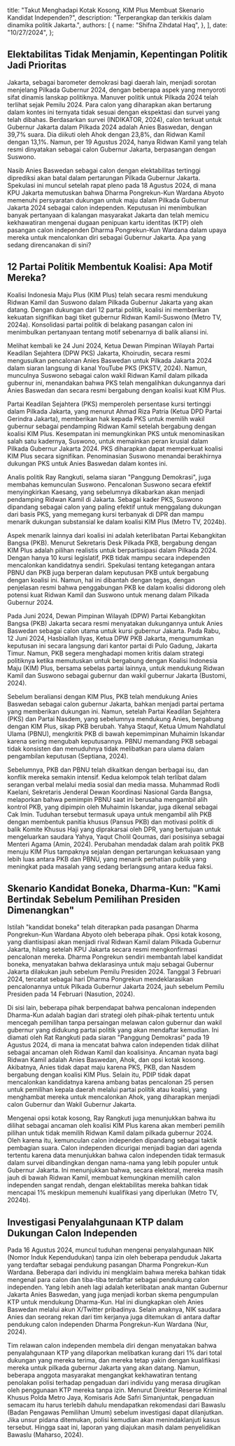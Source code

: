 
  title:
    "Takut Menghadapi Kotak Kosong, KIM Plus Membuat Skenario Kandidat Independen?",
  description: "Terperangkap dan terkikis dalam dinamika politik Jakarta.",
  authors: [
    {
      name: "Shifna Zihdatal Haq",
    },
  ],
  date: "10/27/2024",
};

## Elektabilitas Tidak Menjamin, Kepentingan Politik Jadi Prioritas

Jakarta, sebagai barometer demokrasi bagi daerah lain, menjadi sorotan menjelang Pilkada Gubernur 2024,
dengan beberapa aspek yang menyoroti sifat dinamis lanskap politiknya. Manuver politik untuk Pilkada 2024
telah terlihat sejak Pemilu 2024. Para calon yang diharapkan akan bertarung dalam kontes ini ternyata
tidak sesuai dengan ekspektasi dan survei yang telah dibahas. Berdasarkan survei (INDIKATOR, 2024),
calon terkuat untuk Gubernur Jakarta dalam Pilkada 2024 adalah Anies Baswedan, dengan 39,7% suara.
Dia diikuti oleh Ahok dengan 23,8%, dan Ridwan Kamil dengan 13,1%. Namun, per 19 Agustus 2024,
hanya Ridwan Kamil yang telah resmi dinyatakan sebagai calon Gubernur Jakarta, berpasangan dengan Suswono.

<ElectabilityChart
  title="Elektabilitas Calon Gubernur dalam Simulasi Pemilihan Jakarta"
  description="Survei untuk calon gubernur Jakarta (%)."
  footnote="Anies Baswedan memiliki hasil survei lebih dari 3 kali lipat dibandingkan Ridwan Kamil."
/>

Nasib Anies Baswedan sebagai calon dengan elektabilitas tertinggi diprediksi akan batal dalam
pertarungan Pilkada Gubernur Jakarta. Spekulasi ini muncul setelah rapat pleno pada 18 Agustus 2024,
di mana KPU Jakarta memutuskan bahwa Dharma Pongrekun-Kun Wardana Abyoto memenuhi persyaratan
dukungan untuk maju dalam Pilkada Gubernur Jakarta 2024 sebagai calon independen.
Keputusan ini menimbulkan banyak pertanyaan di kalangan masyarakat Jakarta dan telah memicu
kekhawatiran mengenai dugaan penipuan kartu identitas (KTP) oleh pasangan calon independen
Dharma Pongrekun-Kun Wardana dalam upaya mereka untuk mencalonkan diri sebagai Gubernur Jakarta.
Apa yang sedang direncanakan di sini?

## 12 Partai Politik Membentuk Koalisi: Apa Motif Mereka?

Koalisi Indonesia Maju Plus (KIM Plus) telah secara resmi mendukung Ridwan Kamil dan Suswono dalam
Pilkada Gubernur Jakarta yang akan datang. Dengan dukungan dari 12 partai politik, koalisi ini
memberikan kekuatan signifikan bagi tiket gubernur Ridwan Kamil-Suswono (Metro TV, 2024a).
Konsolidasi partai politik di belakang pasangan calon ini menimbulkan pertanyaan tentang
motif sebenarnya di balik aliansi ini.

Melihat kembali ke 24 Juni 2024, Ketua Dewan Pimpinan Wilayah Partai Keadilan Sejahtera (DPW PKS)
Jakarta, Khoirudin, secara resmi mengusulkan pencalonan Anies Baswedan untuk Pilkada Jakarta 2024
dalam siaran langsung di kanal YouTube PKS (PKSTV, 2024). Namun, munculnya Suswono sebagai calon
wakil Ridwan Kamil dalam pilkada gubernur ini, menandakan bahwa PKS telah mengalihkan dukungannya
dari Anies Baswedan dan secara resmi bergabung dengan koalisi kuat KIM Plus.

Partai Keadilan Sejahtera (PKS) memperoleh persentase kursi tertinggi dalam Pilkada Jakarta,
yang menurut Ahmad Riza Patria (Ketua DPD Partai Gerindra Jakarta), memberikan hak kepada PKS
untuk memilih wakil gubernur sebagai pendamping Ridwan Kamil setelah bergabung dengan koalisi KIM Plus.
Kesempatan ini memungkinkan PKS untuk menominasikan salah satu kadernya, Suswono, untuk memainkan
peran krusial dalam Pilkada Gubernur Jakarta 2024. PKS diharapkan dapat memperkuat koalisi KIM Plus
secara signifikan. Penominasian Suswono menandai berakhirnya dukungan PKS untuk Anies Baswedan dalam kontes ini.

Analis politik Ray Rangkuti, selama siaran "Panggung Demokrasi", juga membahas kemunculan Suswono.
Pencalonan Suswono secara efektif menyingkirkan Kaesang, yang sebelumnya dikabarkan akan menjadi
pendamping Ridwan Kamil di Jakarta. Sebagai kader PKS, Suswono dipandang sebagai calon yang paling
efektif untuk menggalang dukungan dari basis PKS, yang memegang kursi terbanyak di DPR dan mampu
menarik dukungan substansial ke dalam koalisi KIM Plus (Metro TV, 2024b).

Aspek menarik lainnya dari koalisi ini adalah keterlibatan Partai Kebangkitan Bangsa (PKB).
Menurut Sekretaris Desk Pilkada PKB, bergabung dengan KIM Plus adalah pilihan realistis untuk
berpartisipasi dalam Pilkada 2024. Dengan hanya 10 kursi legislatif, PKB tidak mampu secara independen
mencalonkan kandidatnya sendiri. Spekulasi tentang ketegangan antara PBNU dan PKB juga berperan
dalam keputusan PKB untuk bergabung dengan koalisi ini. Namun, hal ini dibantah dengan tegas,
dengan penjelasan resmi bahwa penggabungan PKB ke dalam koalisi didorong oleh potensi kuat
Ridwan Kamil dan Suswono untuk menang dalam Pilkada Gubernur 2024.

Pada Juni 2024, Dewan Pimpinan Wilayah (DPW) Partai Kebangkitan Bangsa (PKB) Jakarta secara resmi
menyatakan dukungannya untuk Anies Baswedan sebagai calon utama untuk kursi gubernur Jakarta.
Pada Rabu, 12 Juni 2024, Hasbiallah Ilyas, Ketua DPW PKB Jakarta, mengumumkan keputusan ini secara
langsung dari kantor partai di Pulo Gadung, Jakarta Timur. Namun, PKB segera menghadapi momen kritis
dalam strategi politiknya ketika memutuskan untuk bergabung dengan Koalisi Indonesia Maju (KIM) Plus,
bersama sebelas partai lainnya, untuk mendukung Ridwan Kamil dan Suswono sebagai gubernur dan wakil
gubernur Jakarta (Bustomi, 2024).

Sebelum beraliansi dengan KIM Plus, PKB telah mendukung Anies Baswedan sebagai calon gubernur Jakarta,
bahkan menjadi partai pertama yang memberikan dukungan ini. Namun, setelah Partai Keadilan Sejahtera
(PKS) dan Partai Nasdem, yang sebelumnya mendukung Anies, bergabung dengan KIM Plus, sikap PKB berubah.
Yahya Staquf, Ketua Umum Nahdlatul Ulama (PBNU), mengkritik PKB di bawah kepemimpinan Muhaimin Iskandar
karena sering mengubah keputusannya. PBNU memandang PKB sebagai tidak konsisten dan menuduhnya tidak
melibatkan para ulama dalam pengambilan keputusan (Septiana, 2024).

Sebelumnya, PKB dan PBNU telah dikaitkan dengan berbagai isu, dan konflik mereka semakin intensif.
Kedua kelompok telah terlibat dalam serangan verbal melalui media sosial dan media massa. Muhammad Rodli Kaelani,
Sekretaris Jenderal Dewan Koordinasi Nasional Garda Bangsa, melaporkan bahwa pemimpin PBNU saat ini
berusaha mengambil alih kontrol PKB, yang dipimpin oleh Muhaimin Iskandar, juga dikenal sebagai Cak Imin.
Tuduhan tersebut termasuk upaya untuk mengambil alih PKB dengan membentuk panitia khusus (Pansus PKB)
dan motivasi politik di balik Komite Khusus Haji yang diprakarsai oleh DPR, yang bertujuan untuk mengeluarkan
saudara Yahya, Yaqut Cholil Qoumas, dari posisinya sebagai Menteri Agama (Amin, 2024). Perubahan mendadak
dalam arah politik PKB menuju KIM Plus tampaknya sejalan dengan pertarungan kekuasaan yang lebih luas antara
PKB dan PBNU, yang menarik perhatian publik yang meningkat pada masalah yang sedang berlangsung antara kedua faksi.

## Skenario Kandidat Boneka, Dharma-Kun: "Kami Bertindak Sebelum Pemilihan Presiden Dimenangkan"

Istilah "kandidat boneka" telah diterapkan pada pasangan Dharma Pongrekun-Kun Wardana Abyoto
oleh beberapa pihak. Opsi kotak kosong, yang diantisipasi akan menjadi rival Ridwan Kamil
dalam Pilkada Gubernur Jakarta, hilang setelah KPU Jakarta secara resmi mengkonfirmasi pencalonan mereka.
Dharma Pongrekun sendiri membantah label kandidat boneka, menyatakan bahwa deklarasinya untuk maju
sebagai Gubernur Jakarta dilakukan jauh sebelum Pemilu Presiden 2024. Tanggal 3 Februari 2024,
tercatat sebagai hari Dharma Pongrekun mendeklarasikan pencalonannya untuk Pilkada Gubernur Jakarta 2024,
jauh sebelum Pemilu Presiden pada 14 Februari (Nasution, 2024).

Di sisi lain, beberapa pihak berpendapat bahwa pencalonan independen Dharma-Kun adalah bagian dari
strategi oleh pihak-pihak tertentu untuk mencegah pemilihan tanpa persaingan melawan calon gubernur
dan wakil gubernur yang didukung partai politik yang akan mendaftar kemudian. Ini diamati oleh Rat Rangkuti
pada siaran "Panggung Demokrasi" pada 19 Agustus 2024, di mana ia mencatat bahwa calon independen
tidak dilihat sebagai ancaman oleh Ridwan Kamil dan koalisinya. Ancaman nyata bagi Ridwan Kamil adalah
Anies Baswedan, Ahok, dan opsi kotak kosong. Akibatnya, Anies tidak dapat maju karena PKS, PKB,
dan Nasdem bergabung dengan koalisi KIM Plus. Selain itu, PDIP tidak dapat mencalonkan kandidatnya
karena ambang batas pencalonan 25 persen untuk pemilihan kepala daerah melalui partai politik
atau koalisi, yang menghambat mereka untuk mencalonkan Ahok, yang diharapkan menjadi calon
Gubernur dan Wakil Gubernur Jakarta.

Mengenai opsi kotak kosong, Ray Rangkuti juga menunjukkan bahwa itu dilihat sebagai ancaman oleh
koalisi KIM Plus karena akan memberi pemilih pilihan untuk tidak memilih Ridwan Kamil dalam pilkada
gubernur 2024. Oleh karena itu, kemunculan calon independen dipandang sebagai taktik pembagian suara.
Calon independen dicurigai menjadi bagian dari agenda tertentu karena data menunjukkan bahwa calon
independen tidak termasuk dalam survei dibandingkan dengan nama-nama yang lebih populer untuk Gubernur Jakarta.
Ini menunjukkan bahwa, secara elektoral, mereka masih jauh di bawah Ridwan Kamil, membuat kemungkinan
memilih calon independen sangat rendah, dengan elektabilitas mereka bahkan tidak mencapai 1% meskipun
memenuhi kualifikasi yang diperlukan (Metro TV, 2024b).

## Investigasi Penyalahgunaan KTP dalam Dukungan Calon Independen

Pada 16 Agustus 2024, muncul tuduhan mengenai penyalahgunaan NIK (Nomor Induk Kependudukan) tanpa
izin oleh beberapa penduduk Jakarta yang terdaftar sebagai pendukung pasangan Dharma Pongrekun-Kun
Wardana. Beberapa dari individu ini mengklaim bahwa mereka bahkan tidak mengenal para calon dan tiba-tiba
terdaftar sebagai pendukung calon independen. Yang lebih aneh lagi adalah keterlibatan anak mantan
Gubernur Jakarta Anies Baswedan, yang juga menjadi korban skema pengumpulan KTP untuk mendukung Dharma-Kun.
Hal ini diungkapkan oleh Anies Baswedan melalui akun X/Twitter pribadinya. Selain anaknya, NIK saudara
Anies dan seorang rekan dari tim kerjanya juga ditemukan di antara daftar pendukung calon independen
Dharma Pongrekun-Kun Wardana (Nur, 2024).

Tim relawan calon independen membela diri dengan menyatakan bahwa penyalahgunaan KTP yang dilaporkan
melibatkan kurang dari 1% dari total dukungan yang mereka terima, dan mereka tetap yakin dengan kualifikasi
mereka untuk pilkada gubernur Jakarta yang akan datang. Namun, beberapa anggota masyarakat mengangkat
kekhawatiran tentang penolakan polisi terhadap pengaduan dari individu yang merasa dirugikan oleh
penggunaan KTP mereka tanpa izin. Menurut Direktur Reserse Kriminal Khusus Polda Metro Jaya,
Komisaris Ade Safri Simanjuntak, pengaduan semacam itu harus terlebih dahulu mendapatkan rekomendasi
dari Bawaslu (Badan Pengawas Pemilihan Umum) sebelum investigasi dapat dilanjutkan. Jika unsur pidana
ditemukan, polisi kemudian akan menindaklanjuti kasus tersebut. Hingga saat ini, laporan yang diajukan
masih dalam penyelidikan Bawaslu (Maharso, 2024).
